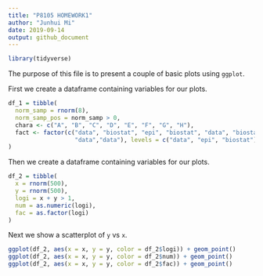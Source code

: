 ```yaml
---
title: "P8105 HOMEWORK1"
author: "Junhui Mi"
date: 2019-09-14
output: github_document
---
```


```r
library(tidyverse)
```

The purpose of this file is to present a couple of basic plots using `ggplot`.

First we create a dataframe containing variables for our plots.

```r
df_1 = tibble(
  norm_samp = rnorm(8),
  norm_samp_pos = norm_samp > 0,
  chara <- c("A", "B", "C", "D", "E", "F", "G", "H"),
  fact <- factor(c("data", "biostat", "epi", "biostat", "data", "biostat",
                   "data","data"), levels = c("data", "epi", "biostat"))
)
```



Then we create a dataframe containing variables for our plots.

```r
df_2 = tibble(
  x = rnorm(500),
  y = rnorm(500),
  logi = x + y > 1,
  num = as.numeric(logi),
  fac = as.factor(logi)
)
```

Next we show a scatterplot of `y` vs `x`. 

```r
ggplot(df_2, aes(x = x, y = y, color = df_2$logi)) + geom_point()
ggplot(df_2, aes(x = x, y = y, color = df_2$num)) + geom_point()
ggplot(df_2, aes(x = x, y = y, color = df_2$fac)) + geom_point()
```